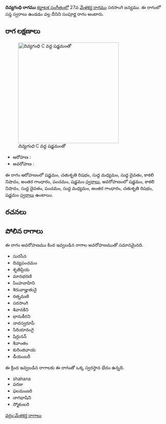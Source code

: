 {{Infobox ragam
	| name          	= దివ్యగంధి
	| synonym	    	= 
	| mela          	= 
	| chakra        	= 
	| janaka        	= 
	| type          	= సంపూర్ణ
	| arohanam      	= {{svaraC|S|R2|M1|D1|N3|G3|P|S'}} 
	| avarohanam    	= {{svaraC|S'|N3|D1|P|M1|G3|R2|S}}
	| jeeva         	=
	| chhaya        	=
	| nyasa         	=
	| vishesha      	= 
	| equivalent  		= 
}}
{{కర్ణాటక సంగీత రాగాలు}}
'''దివ్యగంధి రాగము''' [[కర్ణాటక సంగీతం]]లో 27వ [[మేళకర్త రాగము]] సరసాంగి జన్యము.  ఈ రాగంలో సప్త స్వరాలు ఉండడం వల్ల దీనిని సంపూర్ణ రాగం అంటారు.


==రాగ లక్షణాలు==
[[Image:divyagandhi_kb2wiki.png|thumb|right|316px|''దివ్యగంధి'' C వద్ద షడ్జమంతో]]

* ఆరోహణ : {{svaraC|S|R2|M1|D1|N3|G3|P|S'}} 
* అవరోహణ : {{svaraC|S'|N3|D1|P|M1|G3|R2|S}}

ఈ రాగం ఆరోహణంలో షడ్జమం, చతుశృతి రిషభం, సుద్ద మధ్యమం, సుద్ద దైవతం, కాకలి  నిషాదం, అంతర గాంధారం, పంచమం, షడ్జమం [[స్వరాలు]], అవరోహణంలో షడ్జమం, కాకలి  నిషాదం, సుద్ద దైవతం, పంచమం, సుద్ద మధ్యమం, అంతర గాంధారం, చతుశృతి రిషభం, షడ్జమం [[స్వరాలు]] ఉంటాయి.

==రచనలు==



==పోలిన రాగాలు==
ఈ రాగం అవరోహణము కింద ఇవ్వబడిన రాగాల అవరోహణముతో సమానమైనది.
* సురసేన
* దివ్యపంచమం
* శృతిప్రియ
* మానభరణి
* సింహవాహిని
* శిరువాజ్హుతునై
* రత్నమణి
* సరసాంగి
* శివానకిని
* భానుకీరని
* నాదస్వరూపీ
* సిరియానంగై
* షిర్గునన్
* శివాంతం
*  కురింజిఛాయ
*  డీయంబరీ

ఈ క్రింద ఇవ్వబడిన రాగాలకు ఈ రాగంతో ఒక్క స్వరస్థాన భేదం ఉన్నది.
* shahana
* పరజు
* ఫలమంజరి
* నాగభాషిని
* స్మోకంబరి



[[వర్గం:మేళకర్త రాగాలు]]